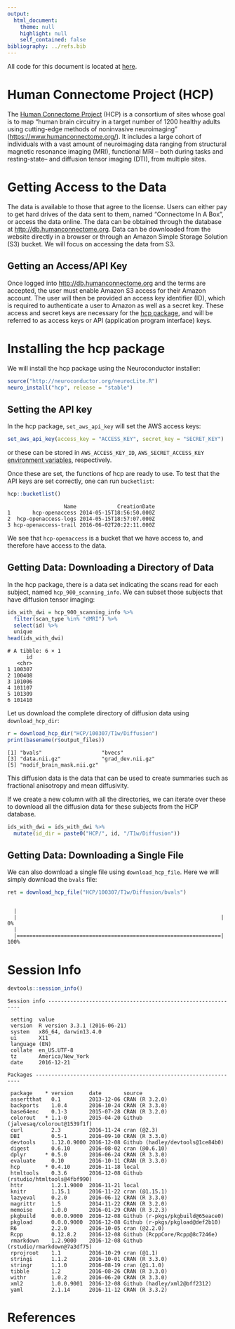 ```yaml
---
output:
  html_document:
    theme: null
    highlight: null
    self_contained: false
bibliography: ../refs.bib
---
```



All code for this document is located at [here](https://raw.githubusercontent.com/muschellij2/neuroc/master/hcp/index.R).



# Human Connectome Project (HCP)
The [Human Connectome Project](https://www.humanconnectome.org/) (HCP) is a consortium of sites whose goal is to map "human brain circuitry in a target number of 1200 healthy adults using cutting-edge methods of noninvasive neuroimaging" ([https://www.humanconnectome.org/](https://www.humanconnectome.org/)).  It includes a large cohort of individuals with a vast amount of neuroimaging data ranging from structural magnetic resonance imaging (MRI), functional MRI -- both during tasks and resting-state-- and diffusion tensor imaging (DTI), from multiple sites. 

# Getting Access to the Data

The data is available to those that agree to the license.  Users can either pay to get hard drives of the data sent to them, named "Connectome In A Box", or access the data online.  The data can be obtained through the database at [http://db.humanconnectome.org](http://db.humanconnectome.org).  Data can be downloaded from the website directly in a browser or through an Amazon Simple Storage Solution (S3) bucket.  We will focus on accessing the data from S3.
 
## Getting an Access/API Key

Once logged into [http://db.humanconnectome.org](http://db.humanconnectome.org) and the terms are accepted, the user must enable Amazon S3 access for their Amazon account.  The user will then be provided an access key identifier (ID), which is required to authenticate a user to Amazon as well as a secret key.  These access and secret keys are necessary for the [hcp package](https://github.com/muschellij2/hcp), and will be referred to as access keys or API (application program interface) keys.

# Installing the hcp package

We will install the hcp package using the Neuroconductor installer:

```r
source("http://neuroconductor.org/neurocLite.R")
neuro_install("hcp", release = "stable")
```

## Setting the API key

In the hcp package, `set_aws_api_key` will set the AWS access keys:


```r
set_aws_api_key(access_key = "ACCESS_KEY", secret_key = "SECRET_KEY")
```
or these can be stored in `AWS_ACCESS_KEY_ID`, `AWS_SECRET_ACCESS_KEY` [environment variables](https://stat.ethz.ch/R-manual/R-devel/library/base/html/EnvVar.html), respectively.

Once these are set, the functions of hcp are ready to use.  To test that the API keys are set correctly, one can run `bucketlist`:


```r
hcp::bucketlist()
```


```
                  Name             CreationDate
1       hcp-openaccess 2014-05-15T18:56:50.000Z
2  hcp-openaccess-logs 2014-05-15T18:57:07.000Z
3 hcp-openaccess-trail 2016-06-02T20:22:11.000Z
```

We see that `hcp-openaccess` is a bucket that we have access to, and therefore have access to the data.


## Getting Data: Downloading a Directory of Data

In the hcp package, there is a data set indicating the scans read for each subject, named `hcp_900_scanning_info`.  We can subset those subjects that have diffusion tensor imaging:


```r
ids_with_dwi = hcp_900_scanning_info %>% 
  filter(scan_type %in% "dMRI") %>% 
  select(id) %>% 
  unique
head(ids_with_dwi)
```

```
# A tibble: 6 × 1
      id
   <chr>
1 100307
2 100408
3 101006
4 101107
5 101309
6 101410
```

Let us download the complete directory of diffusion data using `download_hcp_dir`:

```r
r = download_hcp_dir("HCP/100307/T1w/Diffusion")
print(basename(r$output_files))
```

```
[1] "bvals"                   "bvecs"                  
[3] "data.nii.gz"             "grad_dev.nii.gz"        
[5] "nodif_brain_mask.nii.gz"
```
This diffusion data is the data that can be used to create summaries such as fractional anisotropy and mean diffusivity.  

If we create a new column with all the directories, we can iterate over these to download all the diffusion data for these subjects from the HCP database.

```r
ids_with_dwi = ids_with_dwi %>% 
  mutate(id_dir = paste0("HCP/", id, "/T1w/Diffusion"))
```

## Getting Data: Downloading a Single File
We can also download a single file using `download_hcp_file`.  Here we will simply download the `bvals` file:


```r
ret = download_hcp_file("HCP/100307/T1w/Diffusion/bvals")
```

```

  |                                                                       
  |                                                                 |   0%
  |                                                                       
  |=================================================================| 100%
```



# Session Info


```r
devtools::session_info()
```

```
Session info -------------------------------------------------------------
```

```
 setting  value                       
 version  R version 3.3.1 (2016-06-21)
 system   x86_64, darwin13.4.0        
 ui       X11                         
 language (EN)                        
 collate  en_US.UTF-8                 
 tz       America/New_York            
 date     2016-12-21                  
```

```
Packages -----------------------------------------------------------------
```

```
 package    * version     date       source                            
 assertthat   0.1         2013-12-06 CRAN (R 3.2.0)                    
 backports    1.0.4       2016-10-24 CRAN (R 3.3.0)                    
 base64enc    0.1-3       2015-07-28 CRAN (R 3.2.0)                    
 colorout   * 1.1-0       2015-04-20 Github (jalvesaq/colorout@1539f1f)
 curl         2.3         2016-11-24 cran (@2.3)                       
 DBI          0.5-1       2016-09-10 CRAN (R 3.3.0)                    
 devtools     1.12.0.9000 2016-12-08 Github (hadley/devtools@1ce84b0)  
 digest       0.6.10      2016-08-02 cran (@0.6.10)                    
 dplyr      * 0.5.0       2016-06-24 CRAN (R 3.3.0)                    
 evaluate     0.10        2016-10-11 CRAN (R 3.3.0)                    
 hcp        * 0.4.10      2016-11-18 local                             
 htmltools    0.3.6       2016-12-08 Github (rstudio/htmltools@4fbf990)
 httr         1.2.1.9000  2016-11-21 local                             
 knitr        1.15.1      2016-11-22 cran (@1.15.1)                    
 lazyeval     0.2.0       2016-06-12 CRAN (R 3.3.0)                    
 magrittr     1.5         2014-11-22 CRAN (R 3.2.0)                    
 memoise      1.0.0       2016-01-29 CRAN (R 3.2.3)                    
 pkgbuild     0.0.0.9000  2016-12-08 Github (r-pkgs/pkgbuild@65eace0)  
 pkgload      0.0.0.9000  2016-12-08 Github (r-pkgs/pkgload@def2b10)   
 R6           2.2.0       2016-10-05 cran (@2.2.0)                     
 Rcpp         0.12.8.2    2016-12-08 Github (RcppCore/Rcpp@8c7246e)    
 rmarkdown    1.2.9000    2016-12-08 Github (rstudio/rmarkdown@7a3df75)
 rprojroot    1.1         2016-10-29 cran (@1.1)                       
 stringi      1.1.2       2016-10-01 CRAN (R 3.3.0)                    
 stringr      1.1.0       2016-08-19 cran (@1.1.0)                     
 tibble       1.2         2016-08-26 CRAN (R 3.3.0)                    
 withr        1.0.2       2016-06-20 CRAN (R 3.3.0)                    
 xml2         1.0.0.9001  2016-12-08 Github (hadley/xml2@bff2312)      
 yaml         2.1.14      2016-11-12 CRAN (R 3.3.2)                    
```

# References
